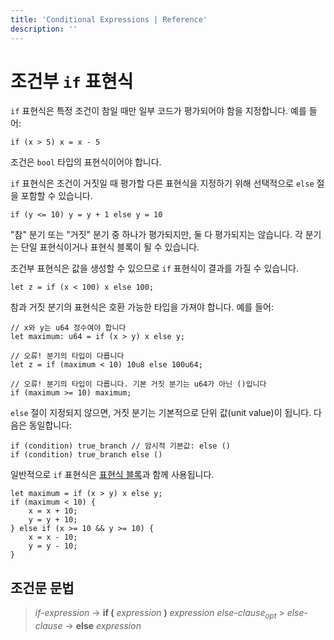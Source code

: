 ```yaml
---
title: 'Conditional Expressions | Reference'
description: ''
---
```


# 조건부 `if` 표현식

`if` 표현식은 특정 조건이 참일 때만 일부 코드가 평가되어야 함을 지정합니다.
예를 들어:

```move
if (x > 5) x = x - 5
```

조건은 `bool` 타입의 표현식이어야 합니다.

`if` 표현식은 조건이 거짓일 때 평가할 다른 표현식을 지정하기 위해 선택적으로 `else` 절을
포함할 수 있습니다.

```move
if (y <= 10) y = y + 1 else y = 10
```

"참" 분기 또는 "거짓" 분기 중 하나가 평가되지만, 둘 다 평가되지는 않습니다. 각 분기는
단일 표현식이거나 표현식 블록이 될 수 있습니다.

조건부 표현식은 값을 생성할 수 있으므로 `if` 표현식이 결과를 가질 수 있습니다.

```move
let z = if (x < 100) x else 100;
```

참과 거짓 분기의 표현식은 호환 가능한 타입을 가져야 합니다. 예를 들어:

```move
// x와 y는 u64 정수여야 합니다
let maximum: u64 = if (x > y) x else y;

// 오류! 분기의 타입이 다릅니다
let z = if (maximum < 10) 10u8 else 100u64;

// 오류! 분기의 타입이 다릅니다. 기본 거짓 분기는 u64가 아닌 ()입니다
if (maximum >= 10) maximum;
```

`else` 절이 지정되지 않으면, 거짓 분기는 기본적으로 단위 값(unit value)이 됩니다. 다음은
동일합니다:

```move
if (condition) true_branch // 암시적 기본값: else ()
if (condition) true_branch else ()
```

일반적으로 `if` 표현식은 [표현식 블록](./../variables#expression-blocks)과 함께 사용됩니다.

```move
let maximum = if (x > y) x else y;
if (maximum < 10) {
    x = x + 10;
    y = y + 10;
} else if (x >= 10 && y >= 10) {
    x = x - 10;
    y = y - 10;
}
```

## 조건문 문법

> _if-expression_ → **if (** _expression_ **)** _expression_ _else-clause_<sub>_opt_</sub> >
> _else-clause_ → **else** _expression_